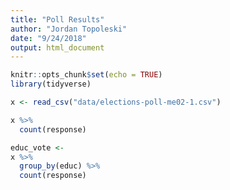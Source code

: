 ```yaml
---
title: "Poll Results"
author: "Jordan Topoleski"
date: "9/24/2018"
output: html_document
---
```


```r
knitr::opts_chunk$set(echo = TRUE)
library(tidyverse)
```

```r
x <- read_csv("data/elections-poll-me02-1.csv")
```

```r
x %>%
  count(response)

educ_vote <-
x %>%
  group_by(educ) %>%
  count(response)
```

